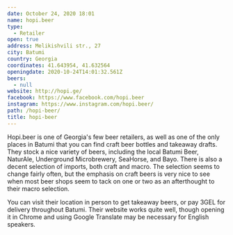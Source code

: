 ```yaml
---
date: October 24, 2020 18:01
name: hopi.beer
type:
  - Retailer
open: true
address: Melikishvili str., 27
city: Batumi
country: Georgia
coordinates: 41.643954, 41.632564
openingdate: 2020-10-24T14:01:32.561Z
beers:
  - null
website: http://hopi.ge/
facebook: https://www.facebook.com/hopi.beer
instagram: https://www.instagram.com/hopi.beer/
path: /hopi-beer/
title: hopi-beer
---
```

Hopi.beer is one of Georgia's few beer retailers, as well as one of the only places in Batumi that you can find craft beer bottles and takeaway drafts. They stock a nice variety of beers, including the local Batumi Beer, NaturAle, Underground Microbrewery, SeaHorse, and Bayo. There is also a decent selection of imports, both craft and macro. The selection seems to change fairly often, but the emphasis on craft beers is very nice to see when most beer shops seem to tack on one or two as an afterthought to their macro selection.

You can visit their location in person to get takeaway beers, or pay 3GEL for delivery throughout Batumi. Their website works quite well, though opening it in Chrome and using Google Translate may be necessary for English speakers. 
